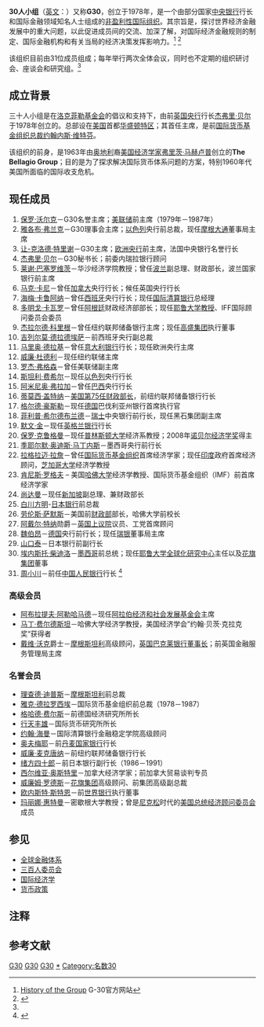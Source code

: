 {{Link style|time=2015-12-13T11:57:25+00:00}}
{{Infobox Organization
| name           = 三十人小组<br>{{lang|en|Group of Thirty}}
| image          = 
| image_border   = 
| size           = 
| caption        = 
| map            = 
| msize          = 
| mcaption       = 
| abbreviation   = G30
| motto          = 
| formation      = 1978年
| extinction     = 
| type           = 私人会籍<br>[[非盈利性组织|非盈利性国际组织]]
| status         = 
| headquarters   = {{USA}}[[华盛顿特区|华盛顿特区]]
| location       = 
| region_served  = 
| language       =
| leader_title   = 主席
| leader_name    = [[让-克洛德·特里谢|让-克洛德·特里谢]]
| main_organ     =
| affiliations   =
| num_staff      = 4
| website        = http://www.group30.org
}}

'''30人小组'''（[[英文|英文]]：'''{{lang|en|Group of Thirty}}'''）又称'''G30'''，创立于1978年，是一个由部分国家[[中央银行|中央银行]]行长和国际金融领域知名人士组成的[[非盈利性组织|非盈利性国际组织]]。其宗旨是，探讨世界经济金融发展中的重大问题，以此促进成员间的交流、加深了解，对国际经济金融规则的制定、国际金融机构和有关当局的经济决策发挥影响力。{{noteTag|name=Purpose|1=原文為：The Group of Thirty, established in 1978, is a private, nonprofit, international body composed of very senior representatives of the private and public sectors and academia. It aims to deepen understanding of international economic and financial issues, to explore the international repercussions of decisions taken in the public and private sectors, and to examine the choices available to market practitioners and policymakers.}}<ref name="WhatIsG30">[http://www.group30.org/about.shtml History of the Group] {{Wayback|url=http://www.group30.org/about.shtml |date=20140929134355 }} G-30官方网站</ref> <ref>{{Cite web |url=http://www.pbc.gov.cn/publish/hanglingdao/63/2011/20110113182233985864603/20110113182233985864603_.html |title=易纲：“十一五”时期中国人民银行的对外交往与合作 |accessdate=2013-06-05 |archive-date=2012-08-26 |archive-url=https://web.archive.org/web/20120826060744/http://www.pbc.gov.cn/publish/hanglingdao/63/2011/20110113182233985864603/20110113182233985864603_.html |dead-url=no }}</ref> 

该组织目前由31位成员组成；每年举行两次全体会议，同时也不定期的组织研讨会、座谈会和研究组。<ref name="WhatIsG30"/> 

== 成立背景 ==
三十人小组是在[[洛克菲勒基金会|洛克菲勒基金会]]的倡议和支持下，由前[[英格兰银行|英国央行]]行长[[:en:Geoffrey_Bell|杰弗里·贝尔]]于1978年创立的。总部设在[[美国|美国]]首都[[华盛顿特区|华盛顿特区]]；其首任主席，是前[[国际货币基金组织|国际货币基金组织]][[國際貨幣基金組織#歷任總裁|总裁]][[:en:Johannes_Witteveen|约翰内斯·维特芬]]。

该组织的前身，是1963年由[[奥地利|奥地利]]裔[[美国|美国]][[经济学家|经济学家]][[弗里茨·马赫卢普|弗里茨·马赫卢普]]创立的'''The Bellagio Group'''；目的是为了探求解决国际货币体系问题的方案，特别1960年代美国所面临的国际收支危机。

== 现任成员 ==
# [[保罗·沃尔克|保罗·沃尔克]]－G30名誉主席；[[美联储|美联储]]前主席（1979年－1987年）
# [[:en:Jacob_A._Frenkel|雅各布·弗兰克]]－G30理事会主席；[[以色列|以色列]]央行前总裁，现任[[摩根大通|摩根大通]]董事局主席
# [[让-克洛德·特里谢|让-克洛德·特里谢]]－G30主席；[[欧洲央行|欧洲央行]]前主席，法国中央银行名誉行长
# [[:en:Geoffrey_Bell|杰弗里·贝尔]]－G30秘书长；前委内瑞拉银行顾问
# [[:en:Leszek_Balcerowicz|莱谢·巴塞罗维茨]]－华沙经济学院教授；曾任[[波兰|波兰]]副总理、财政部长，波兰国家银行前主席
# [[:en:Mark_Carney|马克·卡尼]]－曾任[[加拿大|加拿大]]央行行长；候任英国央行行长
# [[:en:Jaime_Caruana|海梅·卡鲁阿纳]]－曾任[[西班牙|西班牙]]央行行长；现任[[国际清算银行|国际清算银行]]总经理 
# [[:en:Domingo_Cavallo|多明戈·卡瓦罗]]－曾任[[阿根廷|阿根廷]]财政经济部部长；现任[[耶鲁大学|耶鲁大学]][[教授|教授]]、IFF国际顾问委员会委员
# [[:en:E._Gerald_Corrigan|杰拉尔德·科里根]]－曾任纽约联邦储备银行主席；现任[[高盛集团|高盛集团]]执行董事
# [[:en:Guillermo_de_la_Dehesa|吉列尔莫·德拉德埃萨]]－前西班牙央行副总裁
# [[马里奥·德拉基|马里奥·德拉基]]－曾任[[意大利银行|意大利银行]]行长；现任欧洲央行主席
# [[:en:William_C._Dudley|威廉·杜德利]]－现任纽约联储主席
# [[:en:Roger_Ferguson|罗杰·弗格森]]－曾任美联储副主席
# [[:en:Stanley_Fischer|斯坦利·费希尔]]－现任[[以色列|以色列]]央行行长
# [[:en:Arminio_Fraga_Neto|阿米尼奥·弗拉加]]－曾任[[巴西|巴西]]央行行长
# [[蒂莫西·F·盖特纳|蒂莫西·盖特纳]]－[[美国财政部长|美国第75任财政部长]]，前纽约联邦储备银行行长
# [[:de:Gerd_Häusler|格尔德·豪斯勒]]－现任[[德国|德国]]巴伐利亚州银行首席执行官
# [[:en:Philipp_Hildebrand|菲利普·希尔德布兰德]]－[[瑞士|瑞士]]中央银行前行长，现任黑石集团副主席    
# [[默文·金|默文·金]]－现任[[英格兰银行|英格兰银行]]行长 
# [[保罗·克鲁格曼|保罗·克鲁格曼]]－现任[[普林斯顿大学|普林斯顿大学]]经济系教授；2008年[[诺贝尔经济学奖|诺贝尔经济学奖]]得主
# [[:en:Guillermo_Ortiz_Martínez|季耶尔默·奥迪斯·马丁内斯]]－墨西哥央行前行长
# [[:en:Raghuram_Rajan|拉格拉迈·拉詹]]－曾任[[国际货币基金组织|国际货币基金组织]]首席经济学家；现任[[印度|印度]]政府首席经济顾问，[[芝加哥大学|芝加哥大学]]经济学教授
# [[:en:Kenneth_Rogoff|肯尼斯·罗格夫]] – 美国[[哈佛大学|哈佛大学]]经济学教授、国际货币基金组织（IMF）前首席经济学家 
# [[尚达曼|尚达曼]]－现任[[新加坡|新加坡]]副总理、兼财政部长
# [[白川方明|白川方明]]-[[日本银行|日本银行]]前总裁
# [[劳伦斯·萨默斯|劳伦斯·萨默斯]]－美国前[[财政部|财政部]]部长，哈佛大学前校长  
# [[:en:Adair_Turner,_Baron_Turner_of_Ecchinswell|阿戴尔·特纳]]勋爵－[[英国上议院|英国上议院]]议员、工党首席顾问
# [[魏伯昂|魏伯昂]]－[[德国|德国]]央行前行长；现任[[瑞银|瑞银]]董事局主席
# [[:en:Yutaka_Yamaguchi|山口泰]]－日本银行前副行长
# [[埃内斯托·柴迪洛|埃内斯托·柴迪洛]]－[[墨西哥|墨西哥]]前总统；现任[[耶鲁大学全球化研究中心|耶鲁大学全球化研究中心]]主任以及[[花旗集团|花旗集团]]董事
# [[周小川|周小川]]－前任[[中国人民银行|中国人民银行]]行长 <ref>{{Cite web |url=http://www.group30.org/members.shtml |title=G30成员 |accessdate=2013-06-05 |archive-date=2013-08-06 |archive-url=https://web.archive.org/web/20130806072717/http://www.group30.org/members.shtml |dead-url=no }}</ref>

=== 高级会员 ===
* [[阿布拉提夫·阿勒哈马德|阿布拉提夫·阿勒哈马德]]－现任[[阿拉伯经济和社会发展基金会|阿拉伯经济和社会发展基金会]]主席
* [[马丁·费尔德斯坦|马丁·费尔德斯坦]]－哈佛大学经济学教授，美国经济学会”约翰·贝茨·克拉克奖“获得者
* [[:en:Sir_David_Walker|戴维·沃克]]爵士－[[摩根斯坦利|摩根斯坦利]]高级顾问，[[英国|英国]][[巴克莱银行|巴克莱银行]][[董事长|董事长]]；前英国金融服务管理局主席

=== 名誉会员 ===
* [[:en:Richard_A._Debs|理查德·迪普斯]]－[[摩根斯坦利|摩根斯坦利]]前总裁
* [[:en:Jacques_De_Larosiere|雅克·德拉罗西埃]]－国际货币基金组织前总裁（1978－1987）
* [[:de:Gerhard_Fels|格哈德·费尔斯]]－前德国经济研究所所长
* [[:en:Toyoo_Gyohten|行天丰雄]]－国际货币研究所所长
* [[:en:John_Heimann|约翰·海曼]]－国际清算银行金融稳定学院高级顾问
* [[:da:Erik_Hoffmeyer|奥夫梅耶]]－前[[丹麦国家银行|丹麦国家银行]]行长
* [[:en:William_McDonough|威廉·麦克唐纳]]－前纽约联邦储备银行行长
* [[绪方四十郎|绪方四十郎]]－前日本银行副行长（1986－1991）
* [[:en:Silvia_Ostry|西尔维亚·奥斯特里]]－加拿大经济学家；前加拿大贸易谈判专员
* [[:en:William_Rhodes|威廉姆·罗德斯]]－[[花旗集团|花旗集团]]高级顾问、前集团高级副总裁
* [[欧内斯特·斯特恩|欧内斯特·斯特恩]]－前[[世界银行|世界银行]]执行董事
* [[:en:Marina_v_N._Whitman|玛丽娜·惠特曼]]－密歇根大学教授；曾是[[尼克松|尼克松]]时代的[[美国总统经济顾问委员会|美国总统经济顾问委员会]]成员

== 参见 ==
{{Commonscat|G30}}
* [[全球金融体系|全球金融体系]]
*[[三百人委员会|三百人委员会]]
* [[国际经济学|国际经济学]]
* [[货币政策|货币政策]]

== 注释 ==
<div class="references-small">
{{NoteFoot}}
</div>

== 参考文献 ==
<div class="references-small">
<references></references>
</div>

[[Category:国际经济组织|G30]]
[[Category:金融制度与规章|G30]]
[[Category:洛克菲勒基金会|G30]]
[[Category:30人小组|*]]
[[Category:名数30|Category:名数30]]